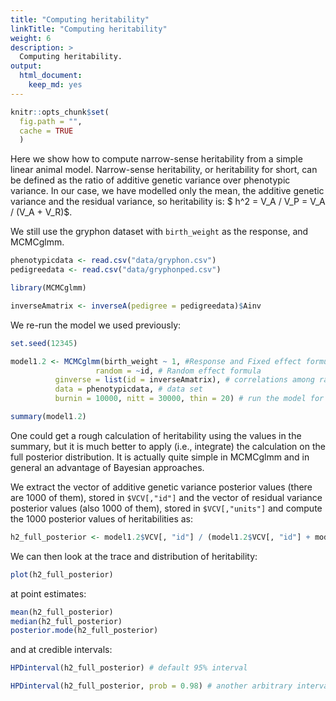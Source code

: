 ```yaml
---
title: "Computing heritability"
linkTitle: "Computing heritability"
weight: 6
description: >
  Computing heritability.
output: 
  html_document: 
    keep_md: yes
---
```



```r
knitr::opts_chunk$set(
  fig.path = "",
  cache = TRUE
  )
```

Here we show how to compute narrow-sense heritability from a simple linear animal model.
Narrow-sense heritability, or heritability for short, can be defined as the ratio of additive genetic variance over phenotypic variance. In our case, we have modelled only the mean, the additive genetic variance and the residual variance, so heritability  is:
$ h^2 = V_A / V_P = V_A / (V_A + V_R)$.

We still use the gryphon dataset with `birth_weight` as the response, and MCMCglmm.

```r
phenotypicdata <- read.csv("data/gryphon.csv")
pedigreedata <- read.csv("data/gryphonped.csv")
```

```r
library(MCMCglmm)
```

```r
inverseAmatrix <- inverseA(pedigree = pedigreedata)$Ainv
```

We re-run the model we used previously:

```r
set.seed(12345)
```

```r
model1.2 <- MCMCglmm(birth_weight ~ 1, #Response and Fixed effect formula
                   random = ~id, # Random effect formula
          ginverse = list(id = inverseAmatrix), # correlations among random effect levels (here breeding values)
          data = phenotypicdata, # data set
          burnin = 10000, nitt = 30000, thin = 20) # run the model for longer compare to the default
```

```r
summary(model1.2)
```

One could get a rough calculation of heritability using the values in the summary, but it is much better to apply (i.e., integrate) the calculation on the full posterior distribution. It is actually quite simple in MCMCglmm and in general an advantage of Bayesian approaches.

We extract the vector of additive genetic variance posterior values (there are 1000 of them), stored in `$VCV[,"id"]` and the vector of residual variance posterior values (also 1000 of them), stored in `$VCV[,"units"]` and compute the 1000 posterior values of heritabilities as:

```r
h2_full_posterior <- model1.2$VCV[, "id"] / (model1.2$VCV[, "id"] + model1.2$VCV[, "units"])
```

We can then look at the trace and distribution of heritability:

```r
plot(h2_full_posterior)
```

at point estimates:

```r
mean(h2_full_posterior)
median(h2_full_posterior)
posterior.mode(h2_full_posterior)
```

and at credible intervals:

```r
HPDinterval(h2_full_posterior) # default 95% interval

HPDinterval(h2_full_posterior, prob = 0.98) # another arbitrary interval with 98% probability
```
